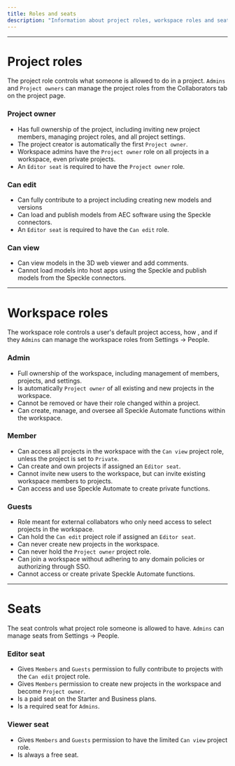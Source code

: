 ```yaml
---
title: Roles and seats 
description: "Information about project roles, workspace roles and seats"
---
```


---

# Project roles
The project role controls what someone is allowed to do in a project. `Admins` and `Project owners` can manage the project roles from the Collaborators tab on the project page.

### Project owner
- Has full ownership of the project, including inviting new project members, managing project roles, and all project settings.
- The project creator is automatically the first `Project owner`.
- Workspace admins have the `Project owner` role on all projects in a workspace, even private projects.
- An `Editor seat` is required to have the `Project owner` role.

### Can edit
- Can fully contribute to a project including creating new models and versions
- Can load and publish models from AEC software using the Speckle connectors.
- An `Editor seat` is required to have the `Can edit` role.

### Can view
- Can view models in the 3D web viewer and add comments.
- Cannot load models into host apps using the Speckle and publish models from the Speckle connectors.

---

# Workspace roles
The workspace role controls a user's default project access, how , and if they 
`Admins` can manage the workspace roles from Settings -> People.

### Admin
- Full ownership of the workspace, including management of members, projects, and settings.
- Is automatically `Project owner` of all existing and new projects in the workspace.
- Cannot be removed or have their role changed within a project.
- Can create, manage, and oversee all Speckle Automate functions within the workspace.

### Member
- Can access all projects in the workspace with the `Can view` project role, unless the project is set to `Private`.
- Can create and own projects if assigned an `Editor seat`.
- Cannot invite new users to the workspace, but can invite existing workspace members to projects.
- Can access and use Speckle Automate to create private functions.
 
### Guests
- Role meant for external collabators who only need access to select projects in the workspace.
- Can hold the `Can edit` project role if assigned an `Editor seat`.
- Can never create new projects in the workspace.
- Can never hold the `Project owner` project role.
- Can join a workspace without adhering to any domain policies or authorizing through SSO.
- Cannot access or create private Speckle Automate functions.

---

# Seats
The seat controls what project role someone is allowed to have. `Admins` can manage seats from Settings -> People.

### Editor seat
- Gives `Members` and `Guests` permission to fully contribute to projects with the `Can edit` project role.
- Gives `Members` permission to create new projects in the workspace and become `Project owner`.
- Is a paid seat on the Starter and Business plans.
- Is a required seat for `Admins`.

### Viewer seat
- Gives `Members` and `Guests` permission to have the limited `Can view` project role.
- Is always a free seat.